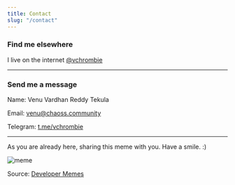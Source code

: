 ```yaml
---
title: Contact
slug: "/contact"
---
```


### Find me elsewhere

I live on the internet [@vchrombie](https://www.google.co.in/search?q=vchrombie)

---

### Send me a message

Name: Venu Vardhan Reddy Tekula

Email: venu@chaoss.community

Telegram: [t.me/vchrombie](https://t.me/vchrombie)

---

As you are already here, sharing this meme with you. Have a smile. :)

![meme](https://i2.wp.com/www.developermemes.com/wp-content/uploads/2014/09/A-Programmers-Life-Meme.jpg?w=363)

Source: [Developer Memes](http://www.developermemes.com/)